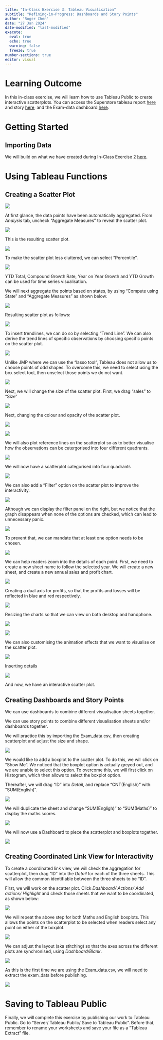 ```yaml
---
title: "In-Class Exercise 3: Tableau Visualisation"
subtitle: "Refining-in-Progress: Dashboards and Story Points"
author: "Roger Chen"
date: "27 Jan 2024"
date-modified: "last-modified"
execute: 
  eval: true
  echo: true
  warning: false
  freeze: true
number-sections: true
editor: visual
---
```


# Learning Outcome

In this in-class exercise, we will learn how to use Tableau Public to create interactive scatterplots. You can access the Superstore tableau report [here](https://public.tableau.com/app/profile/roger.chen4630/viz/In-Class_Ex03-SuperstoreSalesandProfitReport/SuperstoreSalesandProfitReport?publish=yes) and story [here](https://public.tableau.com/app/profile/roger.chen4630/viz/In-Class_Ex03-SuperstoreSalesandProfitStory/SuperstoreSalesandProfitStory?publish=yes); and the Exam-data dashboard [here](https://public.tableau.com/app/profile/roger.chen4630/viz/In-ClassEx03MathsvsEnglishScatterplotwithmarginalboxplot/MathsVsEnglish?publish=yes).

# Getting Started

## Importing Data

We will build on what we have created during In-Class Exercise 2 [here](https://isss608rogerchen.netlify.app/in-class_ex/in-class_ex02/in-class_ex02).

# Using Tableau Functions

## Creating a Scatter Plot

![](images/clipboard-3446394744.png)

At first glance, the data points have been automatically aggregated. From *Analysis* tab, uncheck "Aggregate Measures" to reveal the scatter plot.

![](images/clipboard-4202897418.png)

This is the resulting scatter plot.

![](images/clipboard-2904140949.png)

To make the scatter plot less cluttered, we can select "Percentile".

![](images/clipboard-3220445656.png)

::: callout-tip
YTD Total, Compound Growth Rate, Year on Year Growth and YTD Growth can be used for time series visualisation.
:::

We will next aggregate the points based on states, by using "Compute using State" and "Aggregate Measures" as shown below:

![](images/clipboard-1580521576.png)

Resulting scatter plot as follows:

![](images/clipboard-41138660.png)

To insert trendlines, we can do so by selecting "Trend Line". We can also derive the trend lines of specific observations by choosing specific points on the scatter plot.

![](images/clipboard-4131544152.png)

Unlike JMP where we can use the "lasso tool", Tableau does not allow us to choose points of odd shapes. To overcome this, we need to select using the box select tool, then unselect those points we do not want.

![](images/clipboard-1421574513.png)

Next, we will change the size of the scatter plot. First, we drag "sales" to "Size"

![](images/clipboard-1107111438.png)

Next, changing the colour and opacity of the scatter plot.

![](images/clipboard-3884349436.png)

![](images/clipboard-1530706442.png)

We will also plot reference lines on the scatterplot so as to better visualise how the observations can be catergorised into four different quadrants.

![](images/clipboard-4134829557.png)

We will now have a scatterplot categorised into four quadrants

![](images/clipboard-191447868.png)

We can also add a "Filter" option on the scatter plot to improve the interactivity.

![](images/clipboard-3392045023.png)

Although we can display the filter panel on the right, but we notice that the graph disappears when none of the options are checked, which can lead to unnecessary panic.

![](images/clipboard-3947067927.png)

To prevent that, we can mandate that at least one option needs to be chosen.

![](images/clipboard-1592687348.png)

We can help readers zoom into the details of each point. First, we need to create a new sheet name to follow the selected year. We will create a new sheet, and create a new annual sales and profit chart.

![](images/clipboard-3837062241.png)

Creating a dual axis for profits, so that the profits and losses will be reflected in blue and red respectively.

![](images/clipboard-1663375746.png)

Resizing the charts so that we can view on both desktop and handphone.

![](images/clipboard-1781499014.png)

![](images/clipboard-2299917629.png)

We can also customising the animation effects that we want to visualise on the scatter plot.

![](images/clipboard-2913505919.png)

Inserting details

![](images/clipboard-3799806308.png)

And now, we have an interactive scatter plot.

## Creating Dashboards and Story Points

We can use dashboards to combine different visualisation sheets together.

We can use story points to combine different visualisation sheets and/or dashboards together.

We will practice this by importing the Exam_data.csv, then creating scatterplot and adjust the size and shape.

![](images/clipboard-134513223.png)

We would like to add a boxplot to the scatter plot. To do this, we will click on "Show Me". We noticed that the boxplot option is actually greyed out, and we are unable to select this option. To overcome this, we will first click on Histogram, which then allows to select the boxplot option.

Thereafter, we will drag "ID" into *Detail*, and replace "CNT(English)" with "SUM(English)".

![](images/clipboard-3072694844.png)

We will duplicate the sheet and change "SUM(Engligh)" to "SUM(Maths)" to display the maths scores.

![](images/clipboard-1326266138.png)

We will now use a Dashboard to piece the scatterplot and boxplots together.

![](images/clipboard-2102008253.png)

## Creating Coordinated Link View for Interactivity

To create a coordinated link view, we will check the aggregation for scatterplot, then drag "ID" into the *Detail* for each of the three sheets. This will allow the common identifiable between the three sheets to be "ID".

First, we will work on the scatter plot. Click *Dashboard/ Actions/ Add actions/ Highlight* and check those sheets that we want to be coordinated, as shown below:

![](images/clipboard-845947794.png)

We will repeat the above step for both Maths and English boxplots. This allows the points on the scatterplot to be selected when readers select any point on either of the boxplot.

![](images/clipboard-858380792.png)

We can adjust the layout (aka stitching) so that the axes across the different plots are synchronised, using *Dashboard/Blank*.

![](images/clipboard-979413293.png)

::: callout-note
As this is the first time we are using the Exam_data.csv, we will need to extract the exam_data before publishing.
:::

![](images/clipboard-2747672890.png)

# Saving to Tableau Public

Finally, we will complete this exercise by publishing our work to Tableau Public. Go to “Server/ Tableau Public/ Save to Tableau Public”. Before that, remember to rename your worksheets and save your file as a “Tableau Extract” file.
